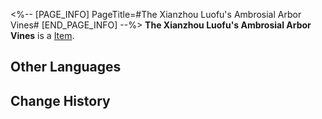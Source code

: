 <%-- [PAGE_INFO]
PageTitle=#The Xianzhou Luofu's Ambrosial Arbor Vines#
[END_PAGE_INFO] --%>
{{Item Infobox
|id          = 63026
|image       = Item The Xianzhou Luofu's Ambrosial Arbor Vines.png
|type        = 
|invCategory = Relics
|rarity      = 5
|effect      = 
|description = Once, the Luofu reigned supreme over other ships in the Xianzhou fleet due to the grace of the Ambrosial Arbor. Later, when people consumed the cursed fruit of immortality, calamity was brought upon the Luofu by the Ambrosial Arbor, whose vines had already entrapped the Luofu in its firm and inseparable grip.
|source1     = [[Simulated Universe]]: World 3 - Immersion Device Redemption
}}
'''The Xianzhou Luofu's Ambrosial Arbor Vines''' is a [[Item]].

==Other Languages==
{{Other Languages
|en   = The Xianzhou Luofu's Ambrosial Arbor Vines
|zhs  = 罗浮仙舟的建木枝蔓
|zht  = 羅浮仙舟的建木枝蔓
|ja   = 羅浮仙舟の建木の枝と蔓
|ko   = 나부 선주의 불멸의 거목 가지
|es   = Lianas del Árbol de la Ambrosía del Luofu de Xianzhou
|fr   = Branches de l'Arbre d'ambroisie du Luofu de Xianzhou
|ru   = Ветви Древа амброзии
|th   = The Xianzhou Luofu's Ambrosial Arbor Vines
|vi   = Nhánh Cây Kiến Tạo Của Xianzhou Luofu
|de   = Himmelsbaumranken der Xianzhou Luofu
|id   = The Xianzhou Luofu's Ambrosial Arbor Vines
|pt   = Vinhas da Árvore Ambrosiana do Luofu do Xianzhou
}}

==Change History==
{{Change History|1.0}}